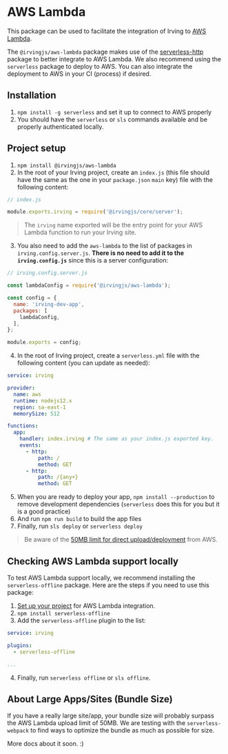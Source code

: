 <Meta title="Deployment and Hosting/AWS Lambda" />

# AWS Lambda
This package can be used to facilitate the integration of Irving to [AWS Lambda](https://aws.amazon.com/lambda/).

The `@irvingjs/aws-lambda` package makes use of the [serverless-http](https://www.npmjs.com/package/serverless-http) package to better integrate to AWS Lambda. We also recommend using the `serverless` package to deploy to AWS. You can also integrate the deployment to AWS in your CI (process) if desired.

## Installation
1. `npm install -g serverless` and set it up to connect to AWS properly
2. You should have the `serverless` or `sls` commands available and be properly authenticated locally.

## Project setup
1. `npm install @irvingjs/aws-lambda`
2. In the root of your Irving project, create an `index.js` (this file should have the same as the one in your `package.json` `main` key) file with the following content:
```javascript
// index.js

module.exports.irving = require('@irvingjs/core/server');
```
> The `irving` name exported will be the entry point for your AWS Lambda function to run your Irving site.
3. You also need to add the `aws-lambda` to the list of packages in `irving.config.server.js`. **There is no need to add it to the `irving.config.js`** since this is a server configuration:
```javascript
// irving.config.server.js

const lambdaConfig = require('@irvingjs/aws-lambda');

const config = {
  name: 'irving-dev-app',
  packages: [
    lambdaConfig,
  ],
};

module.exports = config;
```
4. In the root of Irving project, create a `serverless.yml` file with the following content (you can update as needed):
```yml
service: irving

provider:
  name: aws
  runtime: nodejs12.x
  region: sa-east-1
  memorySize: 512

functions:
  app:
    handler: index.irving # The same as your index.js exported key.
    events:
      - http:
          path: /
          method: GET
      - http:
          path: /{any+}
          method: GET
```
5. When you are ready to deploy your app, `npm install --production` to remove development dependencies (`serverless` does this for you but it is a good practice)
6. And run `npm run build` to build the app files
7. Finally, run `sls deploy` or `serverless deploy`

> Be aware of the [50MB limit for direct upload/deployment](https://docs.aws.amazon.com/lambda/latest/dg/gettingstarted-limits.html) from AWS.

## Checking AWS Lambda support locally

To test AWS Lambda support locally, we recommend installing the `serverless-offline` package. Here are the steps if you need to use this package:

1. [Set up your project](#Project-setup) for AWS Lambda integration.
2. `npm install serverless-offline`
3. Add the `serverless-offline` plugin to the list:
```yml
service: irving

plugins:
  - serverless-offline

...
```
4. Finally, run `serverless offline` or `sls offline`.

## About Large Apps/Sites (Bundle Size)

If you have a really large site/app, your bundle size will probably surpass the AWS Lambda upload limit of 50MB. We are testing with the `serverless-webpack` to find ways to optimize the bundle as much as possible for size.

More docs about it soon. :)
